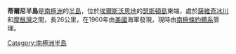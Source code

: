 {{coord|72|23|S|95|46|W|display=title}}

'''蒂爾尼半島'''是[[南極洲|南極洲]]的[[半島|半島]]，位於[[埃爾斯沃思地|埃爾斯沃思地]]的[[瑟斯頓島|瑟斯頓島]]東端，處於[[薩維奇冰川|薩維奇冰川]]和[[摩根灣|摩根灣]]之間，長26公里，在1960年由[[美國|美國]]海軍發現，現時由[[南極條約體系|南極條約體系]]管理。

{{Antarctica-geo-stub}}
[[Category:南極洲半島|Category:南極洲半島]]